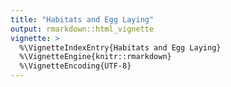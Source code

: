 ```yaml
---
title: "Habitats and Egg Laying"
output: rmarkdown::html_vignette
vignette: >
  %\VignetteIndexEntry{Habitats and Egg Laying}
  %\VignetteEngine{knitr::rmarkdown}
  %\VignetteEncoding{UTF-8}
---
```


